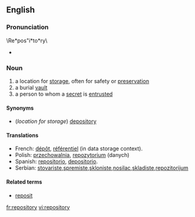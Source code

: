 ==English==
{{wikipedia}}

===Pronunciation===
\Re*pos"i*to*ry\ 
*{{audio|en-us-repository.ogg|Audio (US)}}

===Noun===
# a location for [[storage]], often for safety or [[preservation]]
# a burial [[vault]]
# a person to whom a [[secret]] is [[entrusted]]

====Synonyms====
* (''location for storage'') [[depository]]

====Translations====
*French: [[dépôt]], [[référentiel]] (in data storage context).
*Polish: [[przechowalnia]], [[repozytorium]] (danych)
*Spanish: [[repositorio]], [[depositorio]].
*Serbian: [[stovariste]],[[spremiste]],[[skloniste]],[[nosilac]],[[skladiste]],[[repozitorijum]]

====Related terms====
* [[reposit]]

[[fr:repository]]
[[vi:repository]]
